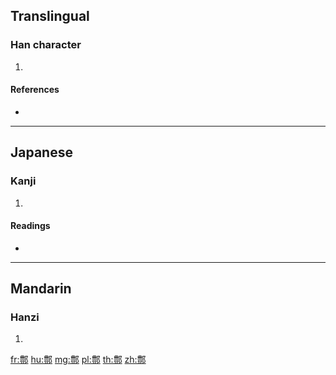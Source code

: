 {{character info/new}}
{{also|酆}}
==Translingual==

===Han character===
{{Han char|rn=163|rad=邑|as=13|sn=16|four=|canj=TTNL,XTTNL}}

# {{defn|Han|sort=邑13}}

====References====
* {{Han ref|kx=1278.280|dkj=39688|dj=1777.300|hdz=63800.120|uh=9137|ud=37175}}

----

==Japanese==

===Kanji===
{{ja-kanji|grade=|rs=邑13}}

# {{defn|lang=ja|sort=邑13}}

====Readings====
* {{ja-readings|on=[[ほう]] (hō)|kun=|nanori=}}

----

==Mandarin==

===Hanzi===
{{cmn-hanzi|pin=[[fēng]] ([[feng1]])|wg=feng<sup>1</sup>}}

# {{defn|lang=cmn|sort=邑13}}

[[fr:鄷]]
[[hu:鄷]]
[[mg:鄷]]
[[pl:鄷]]
[[th:鄷]]
[[zh:鄷]]